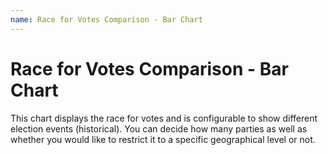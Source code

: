 ```yaml
---
name: Race for Votes Comparison - Bar Chart
---
```



# Race for Votes Comparison - Bar Chart

This chart displays the race for votes and is configurable to show different election events (historical). You can decide how many parties as well as whether you would like to restrict it to a specific geographical level or not.

<Playground>
    <BarChart width="600" height="220"/>
    <BarChartEmbed />
</Playground>
